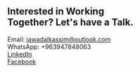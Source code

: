 ## Interested in Working<br/> Together? Let's have a Talk.
Email: <jawadalkassim@outlook.com><br/>
WhatsApp: +963947848063 <br/>
[LinkedIn](www.linkedin.com/in/jawad-alkassim)<br/>
[Facebook](https://www.facebook.com/jawad.Alkassem8)<br/>


